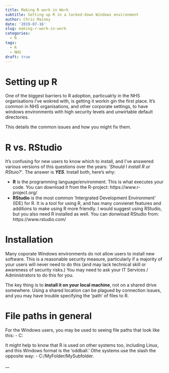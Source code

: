 ```yaml
---
title: Making R work in Work
subtitle: Setting up R in a locked-down Windows environment
author: Chris Mainey
date: '2019-07-16'
slug: making-r-work-in-work
categories:
  - R
tags:
  - R
  - NHS
draft: true
---
```


# Setting up R

One of the biggest barriers to R adoption, particualrly in the NHS organisations I've wokred with, is getting it workin gin the first place.  It's common in NHS organisations, and other corporate settings, to have windows environments with high security levels and unwirtable default directories.

This details the common issues and how you might fix them.

# R vs. RStudio

It's confusing for new users to know which to install, and I've answered various versions of this questions over the years: _'Should I install R or RStuio?'_. The answer is ___YES___.
Install both, here's why:

- __R__ is the programming language/environment.  This is what executes your code.  You can download it from the R-project: https://www.r-project.org/ 
- __RStudio__ is the most common 'Intergrated Development Environment' (IDE) for R.  It is a tool for using R, and has many convienet features and additions to make using R more friendly.  I would suggest using RStudio, but you also need R installed as well.  You can donwload RStudio from: https://www.rstudio.com/


# Installation

Many coporate Windows environments do not allow users to install new software.  This is a reasonable security measure, particularly if a majority of your users will never need to do this (and may lack technical skill or awareness of security risks.)  You may need to ask your IT Services / Administrators to do this for you.

The key thing is to __install it on your local machine__, not on a shared drive somewhere.  Using a shared location can be plagued by connection issues, and you may have trouble specifying the 'path' of files to R.

# File paths in general

For the Windows users, you may be used to seeing file paths that look like this:
- C:\MyFolder\MySubfolder

It might help to know that R is used on other systems too, including Linux, and this Windows format is the 'oddball.' Othe systems use the slash the opposite way:
- C:/MyFolder/MySubfolder.

__